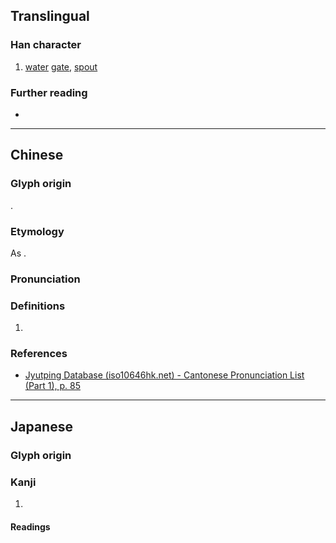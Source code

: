 {{character info}}
==Translingual==

===Han character===
{{Han char|rn=32|rad=土|as=02|sn=5|four=|canj=GO|ids=⿰土入}}

# {{lb|mul|kokuji}} [[water]] [[gate]], [[spout]]

===Further reading===
* {{Han ref|kx=0223.091|dkj=04879|dj=0455.110|hdz=10417.101|uh=5726|ud=22310}}

----

==Chinese==
{{rfc|zh|apparently a conflation of two things here:
# 1. variant of 塊, read naturally as kuài;
# borrowing from Japanese 圦, unverified for ability to meet CFI, and in all probability read 有邊讀邊-style as rù}}
{{zh-forms}}

===Glyph origin===
{{obor|zh|ja|圦}}.

===Etymology===
As {{zh-l|塊}}.

===Pronunciation===
{{zh-pron
|m=kuài
|c=faai3
|cat=pn
}}

===Definitions===
{{head|zh|Han character}}

# {{zh-used2|j}}

===References===
* [http://www.iso10646hk.net/jp/document/download.jsp Jyutping Database (iso10646hk.net) - Cantonese Pronunciation List (Part 1), p. 85]

----

==Japanese==

===Glyph origin===
{{ja-etym-kokuji}}

===Kanji===
{{ja-kanji|grade=|rs=土02}}

# {{rfdef|ja|sort=土02}}

====Readings====
{{ja-readings
|on=
|kun=いり-
}}